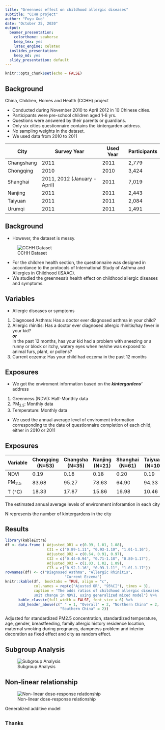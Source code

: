 ---
title: "Greenness effect on childhood allergic diseases"
subtitle: "CCHH project"
author: "Fuyu Guo"
date: "October 25, 2020"
output:
  beamer_presentation:
    colortheme: seahorse
    keep_tex: yes
    latex_engine: xelatex
  ioslides_presentation: 
    keep_md: yes
  slidy_presentation: default
---

```{r setup, include=FALSE}
knitr::opts_chunk$set(echo = FALSE)
```

## Background

China, Children, Homes and Health (CCHH) project 

 - Conducted during November 2010 to April 2012 in 10 Chinese cities.
 - Participants were pre-school children aged 1-8 yrs.
 - Questions were answered by their parents or guardians.
 - Only six cities questionnaire contains the kintergarden address.
 - No sampling weights in the dataset.
 - We used data from 2010 to 2011

| City     | Survey Year| Used Year| Participants |
|--------- | ---------- |--------|------|
|Changshang| 2011       |2011    |2,779 |
|Chongqing | 2010       |2010    |3,424 |
|Shanghai  | 2011, 2012 (January - April) | 2011| 7,019|
|Nanjing   | 2011       |2011    |2,443|
|Taiyuan   | 2011       |2011    |2,084|
|Urumqi    | 2011       |2011    |1,491|

## Background

- However, the dataset is messy.

![CCHH Dataset](D:\Journal club\research experience\Messy CCHH.JPG)

- For the children health section, the questionnaire was designed in accordance to the protocols of International Study of Asthma and Allergies in Childhood (ISAAC). 
- We studied the greenness's health effect on childhood allergic diseases and symptoms.

## Variables

- Allergic diseases or symptoms
1. Diagnosed Asthma: Has a doctor ever diagnosed asthma in your child?
2. Allergic rhinitis: Has a doctor ever diagnosed allergic rhinitis/hay fever in your kid?  
***or***   
In the past 12 months, has your kid had a problem with sneezing or a runny or block or itchy, watery eyes when he/she was exposed to animal furs, plant, or pollens?
3. Current eczema: Has your child had eczema in the past 12 months

## Exposures

- We got the enviroment information based on the ***kintergardens'*** address
1. Greenness (NDVI): Half-Monthly data
2. PM~2.5~: Monthly data
3. Temperature: Monthly data

- We used the annual average level of enviroment information corresponding to the date of questionnaire completion of each child, either in 2010 or 2011


## Exposures

| Variable         | Chongqing (N=53) | Changsha (N=35) | Nanjing (N=21) | Shanghai (N=61) | Taiyuan (N=10) | Urumqi (N=14) |
|------------------|------------------|-----------------|----------------|-----------------|----------------|---------------|
| NDVI             | 0.19   | 0.18     | 0.18    | 0.20     | 0.19    | 0.18  |
| PM~2.5~          | 83.68  | 95.27    | 78.63   | 64.90    | 94.33   | 82.84 |
| T ($^{\circ}$C)     | 18.33  | 17.87    | 15.86   | 16.98    | 10.46   | 6.76  |
<center> The estimated annual average levels of environment inforamtion in each city </center>
N represents the number of kintergardens in the city

## Results

```{r, echo = FALSE}
library(kableExtra)
df <- data.frame ( Adjusted_OR1 = c(0.99, 1.01, 1.08),
                   CI1 = c("0.89-1.11", "0.93-1.10", "1.01-1.16"),
                   Adjusted_OR2 = c(0.64, 0.91, 0.97),
                   CI2 = c("0.44-0.94", "0.71-1.18", "0.80-1.17"),
                   Adjusted_OR3 = c(1.03, 1.02, 1.09),
                   CI3 = c("0.92-1.16", "0.93-1.11", "1.01-1.17"))
rownames(df) <- c("Diagnosed Asthma", "Allergic Rhinitis", 
                           "Current Eczema")
knitr::kable(df,  booktabs = TRUE, align = "c", 
             col.names = rep(c("Ajusted OR", "95%CI"), times = 3),
             caption = "The odds ratios of childhood allergic diseases and symptoms for 0.1
             unit change in NDVI, using generalized mixed model") %>%
      kable_classic(full_width = FALSE, font_size = 6) %>%
      add_header_above(c(" " = 1, "Overall" = 2, "Northern China" = 2, 
                         "Southern China" = 2)) 
```

Adjusted for standardized PM2.5 concentration, standardized temperature, age, gender, breastfeeding, family allergic history residence location, maternal smoking during pregnancy, dampness problem and interior decoration as fixed effect and city as random effect.

## Subgroup Analysis

![Subgroup Analysis](D:\Journal club\research experience\subgroup_analysis.JPG)


## Non-linear relationship
![Non-linear dose-response relationship](D:\Journal club\research experience\dose-response.png)  

 Generalized additive model 


##

### Thanks 



